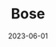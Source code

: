 ---
title: Bose
description: By Chandrachur Ghose
date: "2023-06-01"
published: true
repository: github.com/sameer55chauhan
---